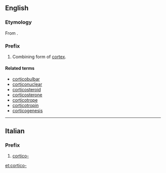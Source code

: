 ==English==

===Etymology===
From {{etyl|la|en}} {{m|la|cortex||bark}}.

===Prefix===
{{en-prefix}}

# <span class="use-with-mention">Combining form of <span class="mention">[[cortex]]</span>.

====Related terms====
* [[corticobulbar]]
* [[corticonuclear]]
* [[corticosteroid]]
* [[corticosterone]]
* [[corticotrope]]
* [[corticotropin]]
* [[corticogenesis]]

----

==Italian==

===Prefix===
{{head|it|prefix}}

# [[#English|cortico-]]

[[et:cortico-]]